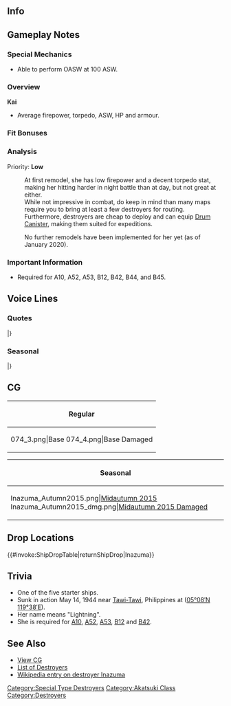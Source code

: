 ==Info==
{{KanmusuInfo|ID=074}}
{{KanmusuInfo|ID=074a}}

==Gameplay Notes==
===Special Mechanics===
* Able to perform OASW at 100 ASW.

===Overview===
'''Kai'''
* Average firepower, torpedo, ASW, HP and armour.  

===Fit Bonuses===
{{:{{BASEPAGENAME}}/Equipment Bonuses}}
{{clear}}

===Analysis===
Priority: '''Low'''

:At first remodel, she has low firepower and a decent torpedo stat, making her hitting harder in night battle than at day, but not great at either.
:While not impressive in combat, do keep in mind than many maps require you to bring at least a few destroyers for routing.
:Furthermore, destroyers are cheap to deploy and can equip [[Drum Canister]], making them suited for expeditions.

:No further remodels have been implemented for her yet (as of January 2020).

===Important Information===
* Required for A10, A52, A53, B12, B42, B44, and B45.

==Voice Lines==
===Quotes===
{{ShipquoteHeader}}
{{ShipquoteKai
|scenario = Introduction
|origin = 電です。どうか、よろしくお願いいたします。
|translation = I'm Inazuma. Somehow, please take good care of me.
|audio = Inazuma-Introduction.ogg
}}
{{ShipquoteKai
|scenario = Library
|origin = スラバヤ沖海戦で撃沈した敵艦の乗員の救助に努めた後、
キスカ、ソロモン、ニューギニア、アッツ島など、各戦域を転戦しました…
頑張ったの…です…。
|translation = After rescuing the survivors of sunk enemy ships; <ref>After the [https://en.wikipedia.org/wiki/Second_Battle_of_the_Java_Sea Second Battle of the Java Sea], Inazuma and Inazuma rescued 442 survivors from the [https://en.wikipedia.org/wiki/HMS_Encounter_(H10) HMS Encounter], [https://en.wikipedia.org/wiki/HMS_Exeter_(68) HMS Exeter] and [https://en.wikipedia.org/wiki/USS_Pope_(DD-225) USS Pope].</ref>
I fought in many battles in the Kiska, Solomon, New Guinea, and Attu Island theatres...
I did... my best...
|audio = Inazuma-Library.ogg
}}
{{ShipquoteKai
|scenario = Secretary 1
|origin = はわわわ、びっくりしたのです！
|translation = Hawawawa, you surprised me!
|audio = Inazuma-Secretary_3.ogg
}}
{{ShipquoteKai
|scenario = Secretary 2
|origin = なるべくなら、戦いたくはないですね。
|translation = I'd prefer not to fight if possible.
|audio = Inazuma-Secretary_2.ogg
}}
{{ShipquoteKai
|scenario = Secretary 3
|origin = 司令官さん、そのぅ…誰かと間違えてないですか？
|translation = Commander-san, ummm... You aren't mistaking me for someone else right?<ref>She and Ikazuchi are twins.</ref>
|audio = Inazuma-Secretary_1.ogg
}}
{{ShipquoteKai
|scenario = Secretary Idle
|kai = yes
|origin = こうやって、何もない平和な時間も、とっても好きなのです。
|translation = I really like these peaceful times when we can sit around idly like this.
|audio = Inazuma-Idle.ogg
}}
{{ShipquoteKai
|scenario = Secretary (Married)
|origin = 司令官、いつもお疲れ、なのです。肩を揉んであげるのです。
|translation = Thanks for all your hard work Commander. I'll massage your shoulders.
|audio = Inazuma-Wedding_Line.ogg
}}
{{ShipquoteKai
|scenario = Wedding
|origin = 司令官、まだここにいたんですね。へっ？待っててくれたの？･･･ありがとう。
|translation = You're still here Commander? Hnnn? You were waiting for me? Thanks.
|audio = Inazuma-Wedding.ogg
}}
{{ShipquoteKai
|scenario = Player's Score
|origin = お手紙が届いたのです。
|translation = A letter has arrived.
|audio = Inazuma-Looking_At_Scores.ogg
}}
{{ShipquoteKai
|scenario = Joining the Fleet
|origin = 電の本気を見るのです！
|translation = I'll show you my serious side!
|audio = Inazuma-Joining_A_Fleet.ogg
}}
{{ShipquoteKai
|scenario = Equipment 1
|origin = ちょっと体が軽くなったみたい。<ref>Shared with Supply before kai.</ref>
|translation = Looks like my body got lighter.<ref>As in she can move easier.</ref>
|audio = Inazuma-Equipment_1.ogg
}}
{{ShipquoteKai
|scenario = Equipment 2
|origin = あの…、あ、あのっ！……ありがとう。
|translation = Uhhhh... U-ummm...! ...Thanks.
|audio = Inazuma-Equipment_2.ogg
}}
{{ShipquoteKai
|scenario = Equipment 3
|origin = 問題…ないですか？
|translation = There's no problem... right?
|audio = Inazuma-Equipment_3.ogg
}}
{{ShipquoteKai
|scenario = Supply
|kai = yes
|origin = ありがとう、なのです。
|translation = Thank you.
|audio = InazumaKai-Supply.ogg
}}
{{ShipquoteKai
|scenario = Docking (Minor Damage)
|origin = ちょっと直してくるのです。
|translation = I'm going to get fixed up a bit.
|audio = Inazuma-Docking_Minor.ogg
}}
{{ShipquoteKai
|scenario = Docking (Major Damage)
|origin = 衝突とか、気をつけますね。
|translation = I have to be careful about collisions.<ref>She collided with other ships on two separate occasions, Miyuki and Sendai Maru, sinking the former.</ref>
|audio = Inazuma-Docking-Major.ogg
}}
{{ShipquoteKai
|scenario = Construction
|origin = 建造が終了したのです。
|translation = Construction is complete.
|audio = Inazuma-Construction.ogg
}}
{{ShipquoteKai
|scenario = Returning from Sortie
|origin = 艦隊がお戻りみたいです。
|translation = Looks like the fleet has returned.
|audio = Inazuma-Returning_From_Sortie.ogg
}}
{{ShipquoteKai
|scenario = Starting a Sortie
|origin = 第一艦隊、第一水雷戦隊。出撃です！
|translation = First fleet, First Torpedo Squadron. Sortieing!
|audio = Inazuma-Starting_A_Sortie.ogg
}}
{{ShipquoteKai
|scenario = Starting a Battle
|origin = なのです！
|translation = Nanodesu!<ref>This is just her verbal tic and has no real meaning.</ref>
|audio = Inazuma-Battle_Start.ogg
}}
{{ShipquoteKai
|scenario = Attack
|origin = 魚雷装填です！
|translation = Torpedoes loaded!
|audio = Inazuma-Attack.ogg
}}
{{ShipquoteKai
|scenario = Night Battle Attack
|origin = 命中させちゃいます！
|translation = I'm going to hit you!
|audio = Inazuma-Night_Attack.ogg
}}
{{ShipquoteKai
|scenario = Night Battle
|origin = 沈んだ敵も、できれば助けたいのです…
|translation = I want to save the sunk enemies if possible...
|audio = Inazuma-Night_Battle.ogg
}}
{{ShipquoteKai
|scenario = MVP
|origin = 戦争には勝ちたいけど、命は助けたいって…おかしいですか？
|translation = I want to win the war but I want to save lives too... Is that strange?
|audio = Inazuma-MVP.ogg
}}
{{ShipquoteKai
|scenario = Minor Damage 1
|origin = ふあーーっ！？
|translation = Whoaa~!?
|audio = Inazuma-Minor_Damage_1.ogg
}}
{{ShipquoteKai
|scenario = Minor Damage 2
|origin = はにゃあーっ？！
|translation = Whaddat?!
|audio = Inazuma-Minor_Damage_2.ogg
}}
{{ShipquoteKai
|scenario = Major Damage
|origin = はわわ！？恥ずかしいよお…
|translation = Hawawa!? This is embarrassing...
|audio = Inazuma-Major_Damage.ogg
}}
{{ShipquoteKai
|scenario = Sunk
|origin = 次に生まれてくる時は…平和な世界だといいな…
|translation = When I'm reborn... it'd be nice to be in a peaceful world...
|audio = Inazuma-Sunk.ogg
}}
|} <references/>

{{clear}}

===Seasonal===
{{SeasonalHeaderOld}}
{{SeasonalQuote
|scenario = [[Seasonal/Mid_Autumn_2015_Seasonal_Update|Midautumn 2015]]
|origin = あぁ、あの…っ、司令官、はい…
|translation =	Uh-ummm… Yes, Commander…
|audio = Inazuma_Mid_Autumn2015.ogg
|notes =
}}
{{SeasonalQuote
|scenario = [[Seasonal/Valentine%27s_Day_2016|Valentine’s Day 2016]]
|origin = あの…司令官さん、電の本気のチョコ、差し上げるのです！こちらなのです！
|translation =	Umm… This earnest chcocolate is for you, Commander!  Here it is!
|audio = Inazuma_Valentine_Sec1.ogg
|notes = 
}}
{{SeasonalQuote
|scenario = [[Seasonal/White_Day_2016|White Day 2016]]
|origin = ほわわぁ…司令官さん、チョコのお返し、頂けるのですか！？あの…ありがとう…なのです。
|translation =	Hawawa… Is this return gift for me, Commander!? Umm… Thank you… nanodesu.
|audio = Inazuma_White_Day_2016.ogg
|notes = 
}}
{{SeasonalQuote
|scenario = [[Seasonal/Coming_of_Spring_2016|Spring 2016]]
|origin = 了解なのです！雷ちゃんと、お花見の場所を取りに行くのです。第二小隊、先行します。
|translation =	Roger that! Ikazuchi and I will make sure to pick a good spot for the cherry blossom viewing. 2nd Squadron, taking the lead.
|audio = Inazuma_Spring_2016_Sec1.mp3
|notes = 
}}
{{SeasonalQuote
|scenario = [[Seasonal/Third_Anniversary|3rd Anniversary]]
|origin = はわわ、司令官さん、三周年なのです。とてもすごいのです。お祝いなのです。なのです！
|translation =	Hawawa, it’s the 3rd Anniversary, Commander. It’s really amazing. Let’s celebrate. Nanodesu!
|audio = Inazuma_3rd_Anniversary_Sec1.mp3
|notes = 
}}
{{SeasonalQuote
|scenario = [[Seasonal/Rainy_Season_2016|Rainy Season 2016]]
|origin = てるてる坊主を作るのです！こうやって、ここを、こう！できたのです。かわいいのです！
|translation =	Let’s make a teruteru bouzu! Like this, then like that, then that! There we go. It’s cute!
|audio = Inazuma_Rainy_Season_2016_Sec1.mp3
|notes = 
}}
{{SeasonalQuote
|scenario = [[Seasonal/Summer_2016|Midsummer 2016]]
|origin = 雷ちゃん、暁ちゃんの砂のお城邪魔しちゃダメなのです。あぁ、喧嘩はダメなのですぅ！
|translation =	Don’t get in the way of Akatsuki’s sand castle, Ikazuchi. Ah, no fighting!
|audio = Inazuma_Sec1_Midsummer_2016.ogg
|notes = 
}}
{{SeasonalQuote
|scenario = [[Seasonal/Autumn_2016|Autumn 2016]]
|origin = 司令官さん、電、浴衣を着てみたのです。はわわぁ……ありがとう、なのです。ですっ！
|translation =	I tried putting on a yukata, Commander. Hawawa… Thank you. Yes!
|audio = Inazuma_Autumn_2016_Sec1.mp3
|notes = 
}}
{{SeasonalQuote
|scenario = [[Seasonal/Saury_2016|Saury Festival 2016]]
|origin = 電も大漁旗作り、お手伝いしたのです！ 頑張ったので、飾ってくれるとうれしいのです！
|translation =	I helped to make the big catch flag! I worked hard and I’m happy I got to decorate it!
|audio = Inazuma_Sec1_Saury_2016.mp3
|notes = 
}}
{{SeasonalQuote
|scenario = [[Seasonal/Christmas_2016|Christmas 2016]]
|origin = メリークリスマス、なのです！ はわぁ…楽しいのです！
|translation =	Merry Christmas! Hawaa… This is fun!
|audio = Inazuma_Christmas_2016_Sec1.mp3
|notes = 
}}
{{SeasonalQuote
|scenario = [[Seasonal/Setsubun_2017|Setsubun 2017]]
|origin = なるべくなら鬼さんにお豆を投げたくないのです…し、しかたないのです。え、えい！
|translation =	I don’t really want to throw beans at the Oni… B-but I have to. Th-there!
|audio = Inazuma_Setsubun_2017.mp3
|notes = 
}}
|}<references/>

{{clear}}

==CG==
{| class="mw-collapsible mw-collapsed wikitable" style="width: 100%;"
!Regular
|-
|<gallery>
074_3.png|Base
074_4.png|Base Damaged
</gallery>
|}

{| class="mw-collapsible mw-collapsed wikitable" style="width: 100%;"
!Seasonal
|-
|<gallery>
Inazuma_Autumn2015.png|[[Seasonal/Mid_Autumn_2015_Seasonal_Update|Midautumn 2015]]
Inazuma_Autumn2015_dmg.png|[[Seasonal/Mid_Autumn_2015_Seasonal_Update|Midautumn 2015 Damaged]]
</gallery>
|}

==Drop Locations==
{{#invoke:ShipDropTable|returnShipDrop|Inazuma}}

==Trivia==
* One of the five starter ships.
*Sunk in action May 14, 1944 near [http://en.wikipedia.org/wiki/Tawi-Tawi Tawi-Tawi], Philippines at ([http://tools.wmflabs.org/geohack/geohack.php?pagename=Japanese_destroyer_Inazuma&params=5_8_N_119_38_E_type:landmark_region:PH 05°08′N 119°38′E]).
*Her name means "Lightning".
*She is required for [[Quests#A10|A10]],  [[Quests#A52|A52]], [[Quests#A53|A53]], [[Quests#B12|B12]] and [[Quests#B41|B42]].

==See Also==
*[[{{PAGENAMEE}}/Gallery|View {{PAGENAME}} CG]]
*[[EliteDD|List of Destroyers]]
*[[wikipedia:Japanese_destroyer_Inazuma_(1932)|Wikipedia entry on destroyer Inazuma]]
 {{shiplist}}
[[Category:Special Type Destroyers]]
[[Category:Akatsuki Class]]
[[Category:Destroyers]]